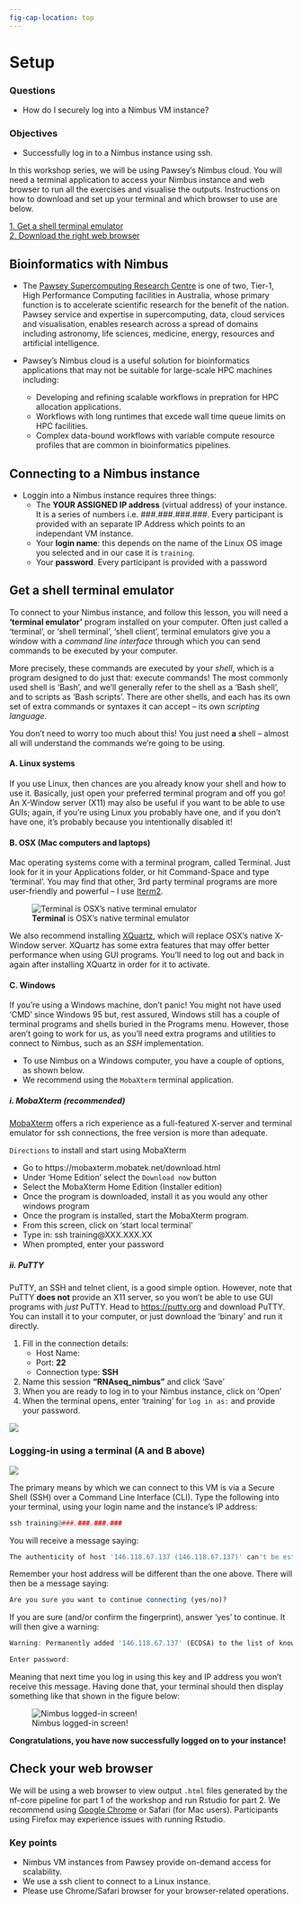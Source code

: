 ```yaml
---
fig-cap-location: top
---
```


# **Setup**

<div class="questions">

### **Questions**

- How do I securely log into a Nimbus VM instance?
</div>  

<div class="objectives">

### **Objectives**

- Successfully log in to a Nimbus instance using ssh.

</div>  

In this workshop series, we will be using Pawsey's Nimbus cloud. You will need a terminal application to access your Nimbus instance and web browser to run all the exercises and visualise the outputs. Instructions on how to download and set up your terminal and which browser to use are below. 

[1. Get a shell terminal emulator](#get-a-shell-terminal-emulator)  
[2. Download the right web browser](#check-your-web-browser)

## **Bioinformatics with Nimbus**
- The [Pawsey Supercomputing Research Centre](https://pawsey.org.au/about-us/about-pawsey/) is one of two, Tier-1, High Performance Computing facilities in Australia, whose primary function is to accelerate scientific research for the benefit of the nation. Pawsey service and expertise in supercomputing, data, cloud services and visualisation, enables research across a spread of domains including astronomy, life sciences, medicine, energy, resources and artificial intelligence.

- Pawsey's Nimbus cloud is a useful solution for bioinformatics applications that may not be suitable for large-scale HPC machines including:
    -   Developing and refining scalable workflows in prepration for HPC allocation applications.
    -   Workflows with long runtimes that excede wall time queue limits on HPC facilities. 
    -   Complex data-bound workflows with variable compute resource profiles that are common in bioinformatics pipelines.

## **Connecting to a Nimbus instance**

- Loggin into a Nimbus instance requires three things:
    - The **YOUR ASSIGNED IP address** (virtual address) of your instance. It is a series of numbers i.e. ###.###.###.###. Every participant is provided with an separate IP Address which points to an independant VM instance.
    - Your **login name**: this depends on the name of the Linux OS image you selected and in our case it is ```training```.
    - Your **password**. Every participant is provided with a password

## **Get a shell terminal emulator**

To connect to your Nimbus instance, and follow this lesson, you will need a **'terminal emulator'** program installed on your computer. Often just called a 'terminal', or 'shell terminal', 'shell client', terminal emulators give you a window with a _command line interface_ through which you can send commands to be executed by your computer.

More precisely, these commands are executed by your _shell_, which is a program designed to do just that: execute commands! The most commonly used shell is 'Bash', and we'll generally refer to the shell as a 'Bash shell', and to scripts as 'Bash scripts'. There are other shells, and each has its own set of extra commands or syntaxes it can accept -- its own _scripting language_.

You don't need to worry too much about this! You just need **a** shell -- almost all will understand the commands we're going to be using.

#### **A. Linux systems**

If you use Linux, then chances are you already know your shell and how to use it. Basically, just open your preferred terminal program and off you go! An X-Window server (X11) may also be useful if you want to be able to use GUIs; again, if you're using Linux you probably have one, and if you don't have one, it's probably because you intentionally disabled it! 

#### **B. OSX (Mac computers and laptops)**

Mac operating systems come with a terminal program, called Terminal. Just look for it in your Applications folder, or hit Command-Space and type 'terminal'. You may find that other, 3rd party terminal programs are more user-friendly and powerful -- I use [Iterm2](https://www.iterm2.com/).



![<b>Terminal</b> is OSX's native terminal emulator](/fig/s_terminal_app.png)

We also recommend installing [XQuartz](https://www.xquartz.org/), which will replace OSX's native X-Window server. XQuartz has some extra features that may offer better performance when using GUI programs. You'll need to log out and back in again after installing XQuartz in order for it to activate.

#### **C. Windows**

If you're using a Windows machine, don't panic! You might not have used 'CMD' since Windows 95 but, rest assured, Windows still has a couple of terminal programs and shells buried in the Programs menu.
However, those aren't going to work for us, as you'll need extra programs and utilities to connect to Nimbus, such as an _SSH_ implementation. 

- To use Nimbus on a Windows computer, you have a couple of options, as shown below. 
- We recommend using the `MobaXterm` terminal application. 

##### **i. MobaXterm (recommended)**
[MobaXterm](https://mobaxterm.mobatek.net/download.html) offers a rich experience as a full-featured X-server and terminal emulator for ssh connections, the free version is more than adequate.

`Directions` to install and start using MobaXterm

- Go to https://mobaxterm.mobatek.net/download.html
- Under ‘Home Edition’ select the `Download now` button
- Select the MobaXterm Home Edition (Installer edition)
- Once the program is downloaded, install it as you would any other windows program
- Once the program is installed, start the MobaXterm program.  
- From this screen, click on ‘start local terminal’
- Type in: ssh training@XXX.XXX.XX
- When prompted, enter your password

##### **ii. PuTTY**
PuTTY, an SSH and telnet client, is a good simple option. However, note that PuTTY **does not** provide an X11 server, so you won't be able to use GUI programs with _just_ PuTTY. 
Head to [https://putty.org](https://putty.org) and download PuTTY. You can install it to your computer, or just download the 'binary' and run it directly. 

1. Fill in the connection details:
    - Host Name: **<YOUR ASSIGNED IP>**  
    - Port: **22**  
    - Connection type: **SSH**     

2. Name this session **"RNAseq_nimbus"** and click 'Save'  
3. When you are ready to log in to your Nimbus instance, click on 'Open'  
4. When the terminal opens, enter 'training' for `log in as:` and provide your password.   

![](/fig/s_putty_nimbus.png)




### Logging-in using a terminal (A and B above)

![](/fig/Pawsey_VM_instance.png)

The primary means by which we can connect to this VM is via a Secure Shell (SSH) over a Command Line Interface (CLI). Type the following into your terminal, using your login name and the instance’s IP address:

```r
ssh training@###.###.###.###
```

You will receive a message saying:
```r
The authenticity of host '146.118.67.137 (146.118.67.137)' can't be established.
```
Remember your host address will be different than the one above. There will then be a message saying:
```r
Are you sure you want to continue connecting (yes/no)?
```
If you are sure (and/or confirm the fingerprint), answer ‘yes’ to continue. It will then give a warning:
```r
Warning: Permanently added '146.118.67.137' (ECDSA) to the list of known hosts.
```
```r
Enter password:
```
Meaning that next time you log in using this key and IP address you won’t receive this message. Having done that, your terminal should then display something like that shown in the figure below:


![Nimbus logged-in screen!](/fig/Nimbus_login_screen_with_border.png)


**Congratulations, you have now successfully logged on to your instance!**


## Check your web browser
  
We will be using a web browser to view output `.html` files generated by the nf-core pipeline for part 1 of the workshop and run Rstudio for part 2. We recommend using [Google Chrome](https://www.google.com/intl/en_au/chrome/) or Safari (for Mac users). Participants using Firefox may experience issues with running Rstudio. 

<div class="keypoints">

### Key points

- Nimbus VM instances from Pawsey provide on-demand access for scalability.
- We use a ssh client to connect to a Linux instance.
- Please use Chrome/Safari browser for your browser-related operations.
</div>  
